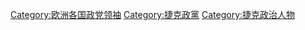 [[Category:欧洲各国政党领袖|Category:欧洲各国政党领袖]]
[[Category:捷克政黨|Category:捷克政黨]]
[[Category:捷克政治人物|Category:捷克政治人物]]